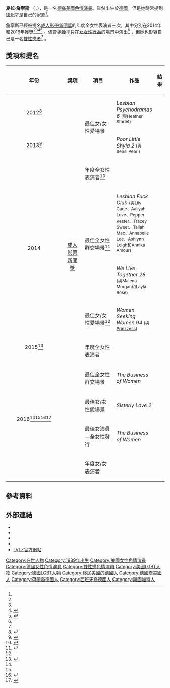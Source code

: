 {{Adult bio
| name            = 夏拉·詹寧斯
| gender          = female
| image           = Shyla Jennings 2016.jpg
| caption         = 詹寧斯於2016年
| birth           = {{birth date and age|1989|6|16}}<ref name="iafd">{{iafd name|id=ShylaJennings|gender=female|name=Shyla Jennings}}</ref>
| location        = {{BRD}}[[巴登-符登堡邦|巴登-符登堡邦]][[司徒加特|司徒加特]]<ref name="iafd"/><ref name="avnbio">{{cite web|url=http://www.avn.com/porn-stars/Shyla-Jennings-382309.html|title=AVN - Shyla Jennings|work=AVN|accessdate=2014-01-20|archive-date=2013-10-30|archive-url=https://web.archive.org/web/20131030030556/http://www.avn.com/porn-stars/Shyla-Jennings-382309.html|dead-url=yes}}</ref>
| birthname       = 
| spouse          = 
| death           = 
| height          = {{height|ft=5|in=2}}<ref name="iafd"/>
| weight          = {{convert|96|lb|kg|abbr=on}}<ref name="iafd"/>
| measurements    = 34B-24-34<ref name="iafd"/>
| measureispenis  = no 
| shoe size       = 
| eye color       = 綠色
| hair color      = 棕色<ref name="iafd"/>
| skin color      = 白色
| blood           = 
| ethnicity       = [[德裔美國人|德國人]]<ref name="iafd"/>
| alias           = 
| orientation     = [[雙性戀|雙性戀]]<ref name="official"/>
| number of films = 202 {{small|(根據2016年2月在[[網際網路成人電影資料庫|IAFD]]上的作品)}}<ref name="iafd"/>
| homepage        = 
| iafd            = ShylaJennings
| egafd           = 
| bgafd           = 
| imdb            = 3744960
| afdb            = 55271
| eurobabeindex   = 
| spelling        = 
}}

'''夏拉·詹寧斯''' （'''{{lang-en|Shyla Jennings}}'''，{{bd|1989年|6月16日||<ref name="iafd"/><ref name="official">{{official website|http://www.shylajennings.com}}</ref>}}），是一名[[德裔美國人|德裔]][[美國人|美國]][[色情演員|色情演員]]。雖然出生於[[德國|德國]]，但是她時常提到[[德克萨斯州|德州]]才是自己的家鄉<ref name="official"/>。

詹寧斯已經被提名[[成人影帶新聞獎|成人影帶新聞獎]]的年度全女性表演者三次，其中分別在2014年和2016年獲獎<ref name="avnwin2014"/><ref name="avnnom2015"/><ref name="avnwin2016b">{{cite web|url=http://avnawards.avn.com/winners|title=AVN - 2016 AVN Awards Show|work=AVN|publisher=AVN Media Network|accessdate=2016-01-24|archive-date=2016-11-28|archive-url=https://web.archive.org/web/20161128025847/http://avnawards.avn.com/winners/|dead-url=no}}</ref><ref name="avnwin2016">{{cite web|url=https://twitter.com/AVNMediaNetwork/status/691152419246493696|title=AVN Media Network on Twitter: "Winner for All Girl Performer of the Year is @iamshylaj #avnawards2016"|work=[[Twitter|Twitter]]|date=2016-01-24|accessdate=2016-01-24|archive-date=2020-07-22|archive-url=https://web.archive.org/web/20200722084027/https://twitter.com/AVNMediaNetwork/status/691152419246493696|dead-url=no}}</ref> 。儘管她幾乎只在[[女女性行為|女女性行為]]的場景中演出<ref name="avnbio"/> ，但她也形容自己是一名[[雙性戀者|雙性戀者]]<ref name="official"/> 。

==獎項和提名==
{| class="wikitable" width="65%"
|-
!width="7%"|年份				
!width="18%"|獎項
!width="31%"|項目
!width="36%"|作品
!width="8%"|結果
|-
|align=center|2012<ref name="avnnom2012">{{cite web|archiveurl=https://web.archive.org/web/20120131034635/http://avnawards.avn.com/2012_AVN_Awards_nominations.pdf|title=Nominations for the 2012 AVN Awards|work=AVN|archivedate=2012-01-31|url=http://avnawards.avn.com/2012_AVN_Awards_nominations.pdf|accessdate=2014-01-20|deadurl=yes}}</ref>
|rowspan=10 align=center|[[成人影帶新聞獎|成人影帶新聞獎]]
|rowspan=2|最佳女/女性愛場景
|''Lesbian Psychodramas 6'' <small>(與Heather Starlet)</small>
|{{nom}}
|-
|align=center|2013<ref name="avnnom2013">{{cite web|archiveurl=https://web.archive.org/web/20130331185305/http://avnawards.avn.com/2013-Nominees|archivedate=2013-03-31|url=http://avnawards.avn.com/2013-Nominees|work=AVN|title=AVN - 2013 AVN Awards Show - 2013 Nominees|accessdate=2014-01-20|deadurl=yes}}</ref>
|''Poor Little Shyla 2'' <small>(與Sensi Pearl)</small>
|{{nom}}
|-
|rowspan=4 align=center|2014
| 年度全女性表演者<ref name="avnwin2014">{{cite web|url=http://business.avn.com/articles/video/AVN-Announces-the-Winners-of-the-2014-AVN-Awards-544448.html|title=AVN - AVN Announces the Winners of the 2014 AVN Awards|work=AVN|accessdate=2014-01-20|archive-date=2016-02-01|archive-url=https://archive.is/20160201103626/http://business.avn.com/articles/video/AVN-Announces-the-Winners-of-the-2014-AVN-Awards-544448.html|dead-url=no}}</ref>
|{{n/a}}
|{{won}}
|-
|rowspan=2|最佳全女性群交場景<ref name="avnnom2014">{{cite web|archiveurl=https://web.archive.org/web/20140126094717/http://avnawards.avn.com/page/3|archivedate=2014-01-26|url=http://avnawards.avn.com/page/3|title=AVN - 2014 AVN Awards Show – History|work=AVN|accessdate=2015-03-03|deadurl=yes}}</ref>
|''Lesbian Fuck Club'' <small>(與Lily Cade、Aaliyah Love、Pepper Kester、Tracey Sweet、Taliah Mac、Annabelle Lee、Ashlynn Leigh和Annika Amour)</small>
|{{nom}}
|-
|''We Live Together 28'' <small>(與Malena Morgan和Layla Rose)</small>
|{{nom}}
|-
| 最佳女/女性愛場景<ref name="avnnom2014"/>
|''Women Seeking Women 94'' <small>(與[[Prinzzess|Prinzzess]])</small>
|{{nom}}
|-
|align=center|2015<ref name="avnnom2015">{{cite web|url=http://avnawards.avn.com/pages/4|title=AVN - 2015 AVN Awards Show|work=AVN|publisher=[[AVN_Media_Network|AVN Media Network]]|archiveurl=https://web.archive.org/web/20141230202705/http://avnawards.avn.com/pages/4|archivedate=2014-12-30|accessdate=2015-11-20|deadurl=yes}}</ref>
|rowspan=2|年度全女性表演者
|{{n/a}}
|{{nom}}
|-
|rowspan=5 align=center|2016<ref name="avnwin2016b"/><ref name="avnwin2016"/><ref name="avnnom2016">{{cite web|url=http://avnawards.avn.com/nominees|title=AVN - 2016 AVN Awards Show|work=AVN|publisher=AVN Media Network|accessdate=2015-11-20|archive-date=2017-05-16|archive-url=https://web.archive.org/web/20170516185524/https://avn.com/awards/nominees?%2Fnominees|dead-url=no}}</ref><ref name="xbiznom2016">{{cite web|url=http://xbizawards.xbiz.com/nominees.php|title=XBIZ Awards - Nominees|work=XBIZ|publisher=Adnet Media|accessdate=2016-01-09|archive-date=2012-01-31|archive-url=https://web.archive.org/web/20120131025101/http://xbizawards.xbiz.com/nominees.php|dead-url=no}}</ref>
|{{n/a}}
|{{won}}
|-
| 最佳全女性群交場景
|''The Business of Women'' {{small|(與[[Vanessa_Veracruz|Vanessa Veracruz]]和Abigail Mac)}}
|{{nom}}
|-
| 最佳女/女性愛場景
|''Sisterly Love 2'' {{small|(與[[Casey_Calvert_(actress)|Casey Calvert]])}}
|{{nom}}
|-
|align=center rowspan=2|{{tsl|en|XBIZ Award|成人產業獎}}
| 最佳女演員—全女性發行
|''The Business of Women''
|{{nom}}
|-
| 年度女/女表演者
|{{n/a}}
|{{nom}}
|}

==參考資料==
{{reflist}}

==外部連結==
{{Commons category|Shyla Jennings}}
{{portal|色情}}
*{{official website|http://www.shylajennings.com}}
*{{iafd name|id=ShylaJennings|gender=female}}
*{{IMDb name|3744960}}
*{{Twitter|iamshylaj}}
*[http://www.lvlz.com/ LVLZ官方網站]{{Wayback|url=http://www.lvlz.com/ |date=20160322020103 }}

{{DEFAULTSORT:Jennings, Shyla}}
[[Category:在世人物|Category:在世人物]]
[[Category:1989年出生|Category:1989年出生]]
[[Category:美國女性色情演員|Category:美國女性色情演員]]
[[Category:德國女性色情演員|Category:德國女性色情演員]]
[[Category:雙性戀色情演員|Category:雙性戀色情演員]]
[[Category:美國LGBT人物|Category:美國LGBT人物]]
[[Category:德國LGBT人物|Category:德國LGBT人物]]
[[Category:移民美國的德國人|Category:移民美國的德國人]]
[[Category:德國裔美國人|Category:德國裔美國人]]
[[Category:荷蘭裔德國人|Category:荷蘭裔德國人]]
[[Category:西班牙裔德國人|Category:西班牙裔德國人]]
[[Category:斯圖加特人|Category:斯圖加特人]]